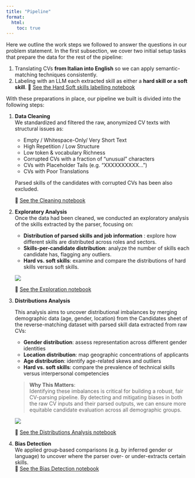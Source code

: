 ```yaml
---
title: "Pipeline"
format:
  html:
    toc: true
---
```


Here we outline the work steps we followed to answer the questions in our problem statement. In the first subsection, we cover two initial setup tasks that prepare the data for the rest of the pipeline:

1. Translating CVs **from Italian into English** so we can apply semantic-matching techniques consistently. 
2. Labeling with an LLM each extracted skill as either a **hard skill or a soft skill**. 🔗 [See the Hard Soft skills labelling notebook](../hiring_cv_bias/hard_soft_skills_labelling/hard_soft_skill_labelling.html)   

With these preparations in place, our pipeline we built is divided into the following steps:

1. **Data Cleaning**  
   We standardized and filtered the raw, anonymized CV texts with structural issues as:
   - Empty / Whitespace-Only/ Very Short Text
   - High Repetition / Low Structure
   - Low token & vocabulary Richness
   - Corrupted CVs with a fraction of “unusual” characters
   - CVs with Placeholder Tails (e.g. “XXXXXXXXXX…”)
   - CVs with Poor Translations

   Parsed skills of the candidates with corrupted CVs has been also excluded.

   🔗 [See the Cleaning notebook](../notebooks/data_cleaning.html)

2. **Exploratory Analysis**  
   Once the data had been cleaned, we conducted an exploratory analysis of the skills extracted by the parser, focusing on:
   - **Distribution of parsed skills and job information** : explore how different skills are distributed across roles and sectors.
   - **Skills-per-candidate distribution**: analyze the number of skills each candidate has, flagging any outliers.
   - **Hard vs. soft skills**: examine and compare the distributions of hard skills versus soft skills.

   ![](../pages/images/skill_distribution.png){.lightbox}


   🔗 [See the Exploration notebook](../notebooks/data_exploration.html)

3. **Distributions Analysis**  

   This analysis aims to uncover distributional imbalances by merging demographic data (age, gender, location) from the Candidates sheet of the reverse-matching dataset with parsed skill data extracted from raw CVs:

   - **Gender distribution**: assess representation across different gender identities
   - **Location distribution**: map geographic concentrations of applicants
   - **Age distribution**: identify age-related skews and outliers
   - **Hard vs. soft skills**: compare the prevalence of technical skills versus interpersonal competencies

   >**Why This Matters**: <br>
   >Identifying these imbalances is critical for building a robust, fair CV-parsing pipeline. By detecting and mitigating biases in both the raw CV inputs and their parsed outputs, we can ensure more equitable candidate evaluation across all demographic groups.
   
   ![](../pages/images/gender_distribution.png){.lighbox} 

   🔗 [See the Distributions Analysis notebook](../notebooks/distributions_analysis.html)

4. **Bias Detection**  
   We applied group‐based comparisons (e.g. by inferred gender or language) to uncover where the parser over- or under-extracts certain skills.  
   🔗 [See the Bias Detection notebook](../notebooks/bias_detection.html)

